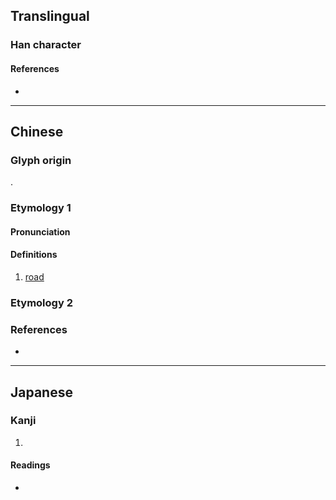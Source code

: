 {{character info}}
==Translingual==
{{Han simplified forms|墿|㘮|𰉣|ex=y}}
===Han character===
{{Han char|rn=32|rad=土|as=13|sn=16|four=46141|canj=GWLJ|ids=⿰土睪}}

====References====
* {{Han ref|kx=0240.050|dkj=05511|dj=0479.250|hdz=10491.130|uh=58BF|ud=22719|bh=E94C|bd=59724}}

----

==Chinese==

===Glyph origin===
{{Han etym}}
{{Han compound|土|睪|ls=psc|c1=s|c2=p}}.

===Etymology 1===
{{zh-forms|s=𰉣}}

====Pronunciation====
{{zh-pron
|m=yì
|c=jik6
|mc=y
|oc=y
|cat=n
}}

====Definitions====
{{zh-hanzi}}

# {{zh-hg}} [[road]]

===Etymology 2===
{{zh-see|途|v}}

===References===
* {{R:yue:Hanzi}}

----

==Japanese==
{{ja-kanji forms|㘮|墿}}
===Kanji===
{{ja-kanji|grade=|rs=土13|shin=㘮}}
# {{rfdef|ja|sort=土13}}

====Readings====
* {{ja-readings|on=[[えき]] (eki), [[と]] (to)|kun=[[みち]] (michi)}}